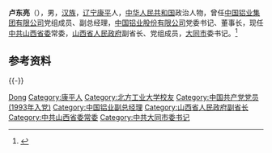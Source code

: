 '''卢东亮'''（{{bd|1973年|12月||catIdx=Lu卢}}），男，[[汉族|汉族]]，[[辽宁|辽宁]][[康平县|康平]]人，[[中华人民共和国|中华人民共和国]]政治人物，曾任[[中国铝业集团有限公司|中国铝业集团有限公司]]党组成员、副总经理，[[中国铝业股份有限公司|中国铝业股份有限公司]]党委书记、董事长，现任[[中共山西省委|中共山西省委]]常委，[[山西省人民政府|山西省人民政府]]副省长、党组成员，[[大同市|大同市]]委书记。<ref>{{Cite web|title=卢东亮因工作调动辞任中国铝业董事长 敖宏代行职责|url=http://finance.ce.cn/stock/gsgdbd/202005/14/t20200514_34910254.shtml|accessdate=2020-07-03|work=中国经济网|archive-date=2020-07-04|archive-url=https://web.archive.org/web/20200704213212/http://finance.ce.cn/stock/gsgdbd/202005/14/t20200514_34910254.shtml|dead-url=no}}</ref>

== 参考资料 ==
{{reflist}}

{{-}}
{{start box}}
{{s-ppo|cpc}}
{{s-before|[[张吉福|张吉福]]}}
{{s-title|[[中国共产党大同市委员会|中国共产党大同市委员会]]书记|2021年11月－}}
{{s-inc}}
{{end box}}
{{中国人物小作品}}
{{山西省领导人}}

{{Authority control}}
{{DEFAULTSORT:Lu卢}}
[[Category:卢姓|Dong]]
[[Category:康平人|Category:康平人]]
[[Category:北方工业大学校友|Category:北方工业大学校友]]
[[Category:中国共产党党员_(1993年入党)|Category:中国共产党党员 (1993年入党)]]
[[Category:中国铝业副总经理|Category:中国铝业副总经理]]
[[Category:山西省人民政府副省长|Category:山西省人民政府副省长]]
[[Category:中共山西省委常委|Category:中共山西省委常委]]
[[Category:中共大同市委书记|Category:中共大同市委书记]]